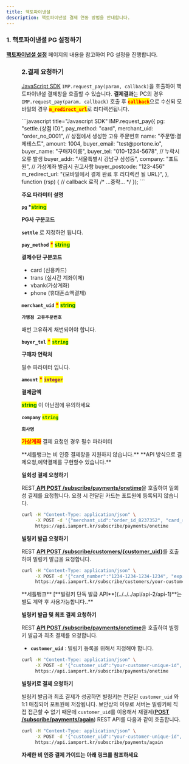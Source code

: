 ```yaml
---
title: 핵토파이낸셜
description: 핵토파이낸셜 결제 연동 방법을 안내합니다.
---
```




### 1. 핵토파이낸셜 PG 설정하기

[**핵토파이낸셜 설정**](../../../ready/2-pg/payment-gateway/settle/readme) 페이지의 내용을 참고하여 PG 설정을 진행합니다.

<Figure src="/gitbook-assets/ko/screenshot 2022-06-01 4.32.44.png" />

### 2.결제 요청하기

[JavaScript SDK](../../../sdk/javascript-sdk-old/readme) `IMP.request_pay(param, callback)`을 호출하여 핵토파이낸셜 결제창을 호출할 수 있습니다.
**결제결과**는 PC의 경우 `IMP.request_pay(param, callback)` 호출 후 <mark style="color:red;">**`callback`**</mark>으로 수신되 모바일의 경우 <mark style="color:red;">**`m_redirect_url`**</mark>로 리디렉션됩니다.

<Tabs>
<Tab title="인증결제창 요청">
```javascript title="Javascript SDK"
IMP.request_pay({
  pg: "settle.{상점 ID}",
  pay_method: "card",
  merchant_uid: "order_no_0001", // 상점에서 생성한 고유 주문번호
  name: "주문명:결제테스트",
  amount: 1004,
  buyer_email: "test@portone.io",
  buyer_name: "구매자이름",
  buyer_tel: "010-1234-5678", // 누락시 오류 발생 
  buyer_addr: "서울특별시 강남구 삼성동",
  company: "포트원", // 가상계좌 발급시 권고사항
  buyer_postcode: "123-456"
  m_redirect_url: "{모바일에서 결제 완료 후 리디렉션 될 URL}",
}, function (rsp) { // callback 로직
  /* ...중략... */
});
```

**주요 파라미터 설명**

**`pg` \***<mark style="color:green;">**string**</mark>

**PG사 구분코드**

**`settle`** 로 지정하면 됩니다.

**`pay_method`** <mark style="color:red;">**\***</mark> <mark style="color:green;">**string**</mark>

**결제수단 구분코드**

- card (신용카드)
- trans (실시간 계좌이체)
- vbank(가상계좌)
- phone (휴대폰소액결제)

**`merchant_uid`** <mark style="color:red;">**\***</mark> <mark style="color:green;">**string**</mark>

**`가맹점 고유주문번호`**

매번 고유하게 채번되어야 합니다.

**`buyer_tel`** <mark style="color:red;">**\***</mark> <mark style="color:green;">**`string`**</mark>

**구매자 연락처**

필수 파라미터 입니다.

**`amount`** <mark style="color:red;">**\***</mark> <mark style="color:purple;">**`integer`**</mark>

**결제금액**

<mark style="color:green;">**string**</mark> 이 아닌점에 유의하세요

**`company`** <mark style="color:green;">**`string`**</mark>

**`회사명`**

<mark style="color:red;">**가상계좌**</mark> 결제 요청인 경우 필수 파라미터

<Codepen user="chaiport" slug="GRQdjpa" caption="세틀뱅크 카드인증결제 예제" />

</Tab>

<Tab title="비인증 결제창 요청">
**세틀뱅크는 비 인증 결제창을 지원하지 않습니다.**

</Tab>

<Tab title="비인증 API  결제요청">
**API 방식으로 결제요청,예약결제를 구현할수 있습니다.**

**일회성 결제 요청하기**

REST[ **API POST /subscribe/payments/onetime**](../../../api/api-4/api-1)을 호출하여 일회성 결제를 요청합니다. 요청 시 전달된 카드는 포트원에 등록되지 않습니다.

```sh
curl -H "Content-Type: application/json" \
     -X POST -d '{"merchant_uid":"order_id_8237352", "card_number":"1234-1234-1234-1234", "expiry":"2019-01", "birth":"123456", "amount":3000}' \
     https://api.iamport.kr/subscribe/payments/onetime
```

**빌링키 발급 요청하기**

REST [**API POST /subscribe/customers/\{customer_uid}**](../../../api/api-2/api-1)를 호출하여 빌링키 발급을 요청합니다.

```sh
curl -H "Content-Type: application/json" \
     -X POST -d '{"card_number":"1234-1234-1234-1234", "expiry":"2025-12", "birth":"820213", "pwd_2digit":"00"}' \
     https://api.iamport.kr/subscribe/customers/your-customer-unique-id
```

<Hint style="info">
**세틀뱅크** [**빌링키 단독 발급 API**](../../../api/api-2/api-1)**는 별도 계약 후 사용가능합니다..**

</Hint>

**빌링키 발급 및 최초 결제 요청하기**

REST [**API POST /subscribe/payments/onetime**](../../../api/api-4/api-1)을 호출하여 빌링키 발급과 최초 결제를 요청합니다.

- **`customer_uid`** : 빌링키 등록을 위해서 지정해야 합니다.

```sh
curl -H "Content-Type: application/json" \
     -X POST -d '{"customer_uid":"your-customer-unique-id", "merchant_uid":"order_id_8237352", "card_number":"1234-1234-1234-1234", "expiry":"2019-01", "birth":"123456", "amount":3000}' \
     https://api.iamport.kr/subscribe/payments/onetime
```

**빌링키로 결제 요청하기**

빌링키 발급과 최초 결제가 성공하면 빌링키는 전달된 `customer_uid` 와 1:1 매칭되어 포트원에 저장됩니다. 보안상의 이유로 서버는 빌링키에 직접 접근할 수 없기 때문에 `customer_uid`를 이용해서 재결제([**POST /subscribe/payments/again**](../../../api/api-4/api)) REST API를 다음과 같이 호출합니다.

```sh
curl -H "Content-Type: application/json" \
     -X POST -d '{"customer_uid":"your-customer-unique-id", "merchant_uid":"order_id_8237352", "amount":3000}' \
     https://api.iamport.kr/subscribe/payments/again
```

**자세한 비 인증 결제 가이드는 아래 링크를 참조하세요**

<ContentRef slug="/ko/auth/guide-1/readme" />

</Tab>
</Tabs>
